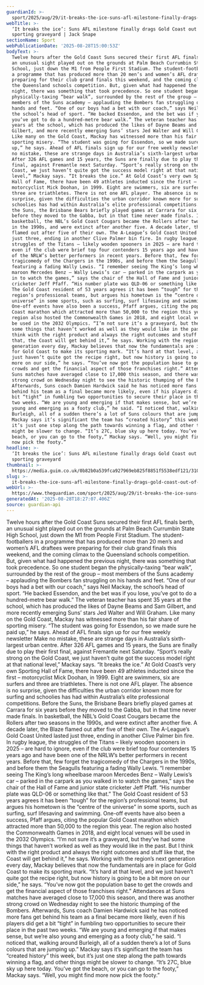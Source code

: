 ```yaml
---
guardianId: >-
  sport/2025/aug/29/it-breaks-the-ice-suns-afl-milestone-finally-drags-gold-coast-out-of-sporting-graveyard
webTitle: >-
  ‘It breaks the ice’: Suns AFL milestone finally drags Gold Coast out of
  sporting graveyard | Jack Snape
sectionName: Sport
webPublicationDate: '2025-08-28T15:00:53Z'
bodyText: >-
  Twelve hours after the Gold Coast Suns secured their first AFL finals berth,
  an unusual sight played out on the grounds at Palm Beach Currumbin State High
  School, just down the M1 from People First Stadium. The student-footballers in
  a programme that has produced more than 20 men’s and women’s AFL draftees were
  preparing for their club grand finals this weekend, and the coming climax to
  the Queensland schools competition. But, given what had happened the previous
  night, there was something that took precedence. So one student began the
  physically-taxing “bear walk”, surrounded by the rest of the group – most
  members of the Suns academy – applauding the Bombers fan struggling on his
  hands and feet. “One of our boys had a bet with our coach,” says Neil Mackay,
  the school’s head of sport. “He backed Essendon, and the bet was if you lose,
  you’ve got to do a hundred-metre bear walk.” The veteran teacher has spent 35
  years at the school, which has produced the likes of Dayne Beams and Sam
  Gilbert, and more recently emerging Suns’ stars Jed Walter and Will Graham.
  Like many on the Gold Coast, Mackay has witnessed more than his fair share of
  sporting misery. “The student was going for Essendon, so we made sure he paid
  up,” he says. Ahead of AFL finals sign up for our free weekly newsletter Make
  no mistake, these are strange days in Australia’s sixth-largest urban centre.
  After 326 AFL games and 15 years, the Suns are finally due to play their first
  final, against Fremantle next Saturday. “Sport’s really strong on the Gold
  Coast, we just haven’t quite got the success model right at that national
  level,” Mackay says. “It breaks the ice.” At Gold Coast’s very own Sporting
  Hall of Fame, there have been 49 athletes inducted since the first –
  motorcyclist Mick Doohan, in 1999. Eight are swimmers, six are surfers and
  three are triathletes. There is not one AFL player. The absence is no
  surprise, given the difficulties the urban corridor known more for surfing and
  schoolies has had within Australia’s elite professional competitions. Before
  the Suns, the Brisbane Bears briefly played games at Carrara for six years
  before they moved to the Gabba, but in that time never made finals. In
  basketball, the NBL’s Gold Coast Cougars became the Rollers after two seasons
  in the 1990s, and were extinct after another five. A decade later, the Blaze
  flamed out after five of their own. The A-League’s Gold Coast United lasted
  just three, ending in another Clive Palmer bin fire. In rugby league, the
  struggles of the Titans – likely wooden spooners in 2025 – are hard to ignore,
  even if the club were brief top four contenders 15 years ago and have been one
  of the NRLW’s better performers in recent years. Before that, few forget the
  tragicomedy of the Chargers in the 1990s, and before them the Seagulls
  featuring a fading Wally Lewis. “I remember seeing The King’s long wheelbase
  maroon Mercedes Benz – Wally Lewis’s car – parked in the carpark as you walked
  in to watch the games,” says the chair of the Hall of Fame and junior state
  cricketer Jeff Pfaff. “His number plate was QLD-06 or something like that.”
  The Gold Coast resident of 53 years agrees it has been “tough” for the
  region’s professional teams, but argues his hometown is the “centre of the
  universe” in some sports, such as surfing, surf lifesaving and swimming.
  One-off events have also been a success, Pfaff argues, citing the popular Gold
  Coast marathon which attracted more than 50,000 to the region this year. The
  region also hosted the Commonwealth Games in 2018, and eight local venues will
  be used in the 2032 Olympics. “I’m not sure it’s a graveyard, but they’ve had
  some things that haven’t worked as well as they would like in the past. But I
  think with the right product and always the right outcomes and stuff like
  that, the Coast will get behind it,” he says. Working with the region’s next
  generation every day, Mackay believes that now the fundamentals are in place
  for Gold Coast to make its sporting mark. “It’s hard at that level, and we
  just haven’t quite got the recipe right, but now history is going to be a bit
  more on our side,” he says. “You’ve now got the population base to get the
  crowds and get the financial aspect of those franchises right.” Attendances at
  Suns matches have averaged close to 17,000 this season, and there was another
  strong crowd on Wednesday night to see the historic thumping of the Bombers.
  Afterwards, Suns coach Damien Hardwick said he has noticed more fans get
  behind his team as a final became more likely, even if his players did get a
  bit “tight” in fumbling two opportunities to secure their place in the past
  two weeks. “We are young and emerging if that makes sense, but we’re also
  young and emerging as a footy club,” he said. “I noticed that, walking around
  Burleigh, all of a sudden there’s a lot of Suns colours that are jumping up.”
  Mackay says it’s significant the team has “created history” this week, but
  it’s just one step along the path towards winning a flag, and other things
  might be slower to change. “It’s 27C, blue sky up here today. You’ve got the
  beach, or you can go to the footy,” Mackay says. “Well, you might find more
  now pick the footy.”
headline: >-
  ‘It breaks the ice’: Suns AFL milestone finally drags Gold Coast out of
  sporting graveyard
thumbnail: >-
  https://media.guim.co.uk/0b82b0a539fca927969eb825f8851f5538edf121/310_0_3232_2587/500.jpg
slug: >-
  it-breaks-the-ice-suns-afl-milestone-finally-drags-gold-coast-out-of-sporting-graveyard-or-jack-snape
webUrl: >-
  https://www.theguardian.com/sport/2025/aug/29/it-breaks-the-ice-suns-afl-milestone-finally-drags-gold-coast-out-of-sporting-graveyard
generatedAt: '2025-08-28T18:27:07.406Z'
source: guardian-api
---
```

Twelve hours after the Gold Coast Suns secured their first AFL finals berth, an unusual sight played out on the grounds at Palm Beach Currumbin State High School, just down the M1 from People First Stadium. The student-footballers in a programme that has produced more than 20 men’s and women’s AFL draftees were preparing for their club grand finals this weekend, and the coming climax to the Queensland schools competition. But, given what had happened the previous night, there was something that took precedence. So one student began the physically-taxing “bear walk”, surrounded by the rest of the group – most members of the Suns academy – applauding the Bombers fan struggling on his hands and feet. “One of our boys had a bet with our coach,” says Neil Mackay, the school’s head of sport. “He backed Essendon, and the bet was if you lose, you’ve got to do a hundred-metre bear walk.” The veteran teacher has spent 35 years at the school, which has produced the likes of Dayne Beams and Sam Gilbert, and more recently emerging Suns’ stars Jed Walter and Will Graham. Like many on the Gold Coast, Mackay has witnessed more than his fair share of sporting misery. “The student was going for Essendon, so we made sure he paid up,” he says. Ahead of AFL finals sign up for our free weekly newsletter Make no mistake, these are strange days in Australia’s sixth-largest urban centre. After 326 AFL games and 15 years, the Suns are finally due to play their first final, against Fremantle next Saturday. “Sport’s really strong on the Gold Coast, we just haven’t quite got the success model right at that national level,” Mackay says. “It breaks the ice.” At Gold Coast’s very own Sporting Hall of Fame, there have been 49 athletes inducted since the first – motorcyclist Mick Doohan, in 1999. Eight are swimmers, six are surfers and three are triathletes. There is not one AFL player. The absence is no surprise, given the difficulties the urban corridor known more for surfing and schoolies has had within Australia’s elite professional competitions. Before the Suns, the Brisbane Bears briefly played games at Carrara for six years before they moved to the Gabba, but in that time never made finals. In basketball, the NBL’s Gold Coast Cougars became the Rollers after two seasons in the 1990s, and were extinct after another five. A decade later, the Blaze flamed out after five of their own. The A-League’s Gold Coast United lasted just three, ending in another Clive Palmer bin fire. In rugby league, the struggles of the Titans – likely wooden spooners in 2025 – are hard to ignore, even if the club were brief top four contenders 15 years ago and have been one of the NRLW’s better performers in recent years. Before that, few forget the tragicomedy of the Chargers in the 1990s, and before them the Seagulls featuring a fading Wally Lewis. “I remember seeing The King’s long wheelbase maroon Mercedes Benz – Wally Lewis’s car – parked in the carpark as you walked in to watch the games,” says the chair of the Hall of Fame and junior state cricketer Jeff Pfaff. “His number plate was QLD-06 or something like that.” The Gold Coast resident of 53 years agrees it has been “tough” for the region’s professional teams, but argues his hometown is the “centre of the universe” in some sports, such as surfing, surf lifesaving and swimming. One-off events have also been a success, Pfaff argues, citing the popular Gold Coast marathon which attracted more than 50,000 to the region this year. The region also hosted the Commonwealth Games in 2018, and eight local venues will be used in the 2032 Olympics. “I’m not sure it’s a graveyard, but they’ve had some things that haven’t worked as well as they would like in the past. But I think with the right product and always the right outcomes and stuff like that, the Coast will get behind it,” he says. Working with the region’s next generation every day, Mackay believes that now the fundamentals are in place for Gold Coast to make its sporting mark. “It’s hard at that level, and we just haven’t quite got the recipe right, but now history is going to be a bit more on our side,” he says. “You’ve now got the population base to get the crowds and get the financial aspect of those franchises right.” Attendances at Suns matches have averaged close to 17,000 this season, and there was another strong crowd on Wednesday night to see the historic thumping of the Bombers. Afterwards, Suns coach Damien Hardwick said he has noticed more fans get behind his team as a final became more likely, even if his players did get a bit “tight” in fumbling two opportunities to secure their place in the past two weeks. “We are young and emerging if that makes sense, but we’re also young and emerging as a footy club,” he said. “I noticed that, walking around Burleigh, all of a sudden there’s a lot of Suns colours that are jumping up.” Mackay says it’s significant the team has “created history” this week, but it’s just one step along the path towards winning a flag, and other things might be slower to change. “It’s 27C, blue sky up here today. You’ve got the beach, or you can go to the footy,” Mackay says. “Well, you might find more now pick the footy.”
